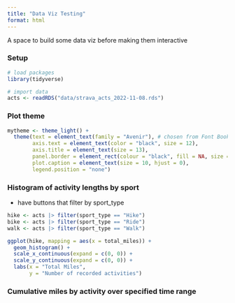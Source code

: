 ```yaml
---
title: "Data Viz Testing"
format: html
---
```


A space to build some data viz before making them interactive

### Setup

```r
# load packages
library(tidyverse)

# import data
acts <- readRDS("data/strava_acts_2022-11-08.rds")
```

### Plot theme

```r
mytheme <- theme_light() +
  theme(text = element_text(family = "Avenir"), # chosen from Font Book app on my Mac
        axis.text = element_text(color = "black", size = 12),
        axis.title = element_text(size = 13),
        panel.border = element_rect(colour = "black", fill = NA, size = 0.7),
        plot.caption = element_text(size = 10, hjust = 0),
        legend.position = "none")
```

### Histogram of activity lengths by sport

-   have buttons that filter by sport_type

```r
hike <- acts |> filter(sport_type == "Hike")
bike <- acts |> filter(sport_type == "Ride")
walk <- acts |> filter(sport_type == "Walk")

ggplot(hike, mapping = aes(x = total_miles)) + 
  geom_histogram() +
  scale_x_continuous(expand = c(0, 0)) +
  scale_y_continuous(expand = c(0, 0)) +
  labs(x = "Total Miles",
       y = "Number of recorded activities")
```

### Cumulative miles by activity over specified time range

```r

```
